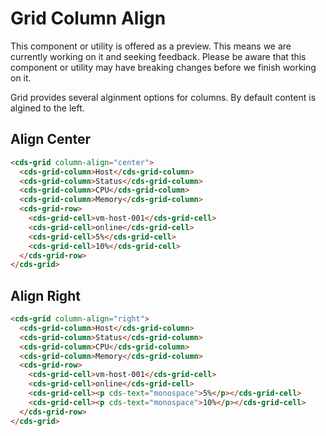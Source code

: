 
<Meta title="Data Grid (Preview)/Column Align" />

# Grid Column Align

<cds-alert-group status="warning" cds-layout="m-b:lg">
  <cds-alert>
    This component or utility is offered as a preview. This means we are currently working on it and seeking feedback.
    Please be aware that this component or utility may have breaking changes before we finish working on it.
  </cds-alert>
</cds-alert-group>

Grid provides several alginment options for columns. By default content is algined to the left.

## Align Center

```html
<cds-grid column-align="center">
  <cds-grid-column>Host</cds-grid-column>
  <cds-grid-column>Status</cds-grid-column>
  <cds-grid-column>CPU</cds-grid-column>
  <cds-grid-column>Memory</cds-grid-column>
  <cds-grid-row>
    <cds-grid-cell>vm-host-001</cds-grid-cell>
    <cds-grid-cell>online</cds-grid-cell>
    <cds-grid-cell>5%</cds-grid-cell>
    <cds-grid-cell>10%</cds-grid-cell>
  </cds-grid-row>
</cds-grid>
```

<Story id="stories-grid--column-align-center" />

## Align Right

```html
<cds-grid column-align="right">
  <cds-grid-column>Host</cds-grid-column>
  <cds-grid-column>Status</cds-grid-column>
  <cds-grid-column>CPU</cds-grid-column>
  <cds-grid-column>Memory</cds-grid-column>
  <cds-grid-row>
    <cds-grid-cell>vm-host-001</cds-grid-cell>
    <cds-grid-cell>online</cds-grid-cell>
    <cds-grid-cell><p cds-text="monospace">5%</p></cds-grid-cell>
    <cds-grid-cell><p cds-text="monospace">10%</p></cds-grid-cell>
  </cds-grid-row>
</cds-grid>
```

<Story id="stories-grid--column-align-right" />
